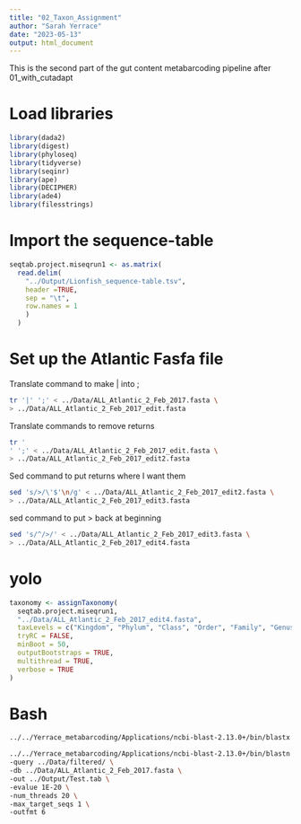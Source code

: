```yaml
---
title: "02_Taxon_Assignment"
author: "Sarah Yerrace"
date: "2023-05-13"
output: html_document
---
```


This is the second part of the gut content metabarcoding pipeline after 01_with_cutadapt


# Load libraries

```r
library(dada2)
library(digest)
library(phyloseq)
library(tidyverse)
library(seqinr)
library(ape)
library(DECIPHER)
library(ade4)
library(filesstrings)
```

# Import the sequence-table

```r
seqtab.project.miseqrun1 <- as.matrix(
  read.delim(
    "../Output/Lionfish_sequence-table.tsv",
    header =TRUE,
    sep = "\t",
    row.names = 1
    )
  )
```

# Set up the Atlantic Fasfa file

Translate command to make | into ;
```bash
tr '|' ';' < ../Data/ALL_Atlantic_2_Feb_2017.fasta \
> ../Data/ALL_Atlantic_2_Feb_2017_edit.fasta
```

Translate commands to remove returns
```bash
tr '
' ';' < ../Data/ALL_Atlantic_2_Feb_2017_edit.fasta \
> ../Data/ALL_Atlantic_2_Feb_2017_edit2.fasta
```

Sed command to put returns where I want them
```bash
sed 's/>/\'$'\n/g' < ../Data/ALL_Atlantic_2_Feb_2017_edit2.fasta \
> ../Data/ALL_Atlantic_2_Feb_2017_edit3.fasta
```

sed command to put > back at beginning
```bash
sed 's/^/>/' < ../Data/ALL_Atlantic_2_Feb_2017_edit3.fasta \
> ../Data/ALL_Atlantic_2_Feb_2017_edit4.fasta
```

# yolo

```r
taxonomy <- assignTaxonomy(
  seqtab.project.miseqrun1,
  "../Data/ALL_Atlantic_2_Feb_2017_edit4.fasta",
  taxLevels = c("Kingdom", "Phylum", "Class", "Order", "Family", "Genus", "species"),
  tryRC = FALSE,
  minBoot = 50,
  outputBootstraps = TRUE,
  multithread = TRUE,
  verbose = TRUE
)


```



# Bash

```bash
../../Yerrace_metabarcoding/Applications/ncbi-blast-2.13.0+/bin/blastx -h
```


```bash
../../Yerrace_metabarcoding/Applications/ncbi-blast-2.13.0+/bin/blastn \
-query ../Data/filtered/ \
-db ../Data/ALL_Atlantic_2_Feb_2017.fasta \
-out ../Output/Test.tab \
-evalue 1E-20 \
-num_threads 20 \
-max_target_seqs 1 \
-outfmt 6
```
